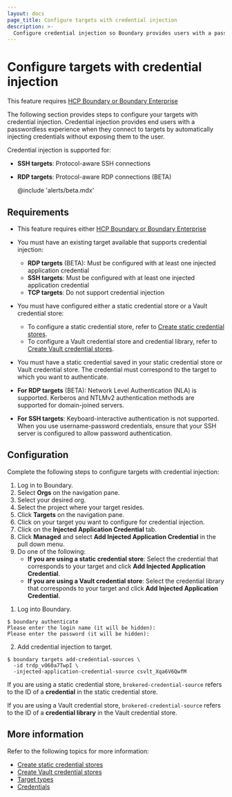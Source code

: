 ```yaml
---
layout: docs
page_title: Configure targets with credential injection
description: >-
  Configure credential injection so Boundary provides users with a passwordless experience when connecting to targets. Availabile exclusively for Enterprise users.
---
```


# Configure targets with credential injection

<EnterpriseAlert product="boundary">This feature requires <a href="https://www.hashicorp.com/products/boundary">HCP Boundary or Boundary Enterprise</a></EnterpriseAlert>

The following section provides steps to configure your targets with credential injection.
Credential injection provides end users with a passwordless experience when they connect to targets by automatically injecting credentials without exposing them to the user.

Credential injection is supported for:
- **SSH targets**: Protocol-aware SSH connections
- **RDP targets**: Protocol-aware RDP connections (BETA)

  @include 'alerts/beta.mdx'

## Requirements

- This feature requires either <a href="https://www.hashicorp.com/products/boundary">HCP Boundary or Boundary Enterprise</a>
- You must have an existing target available that supports credential injection:
  - **RDP targets** (BETA): Must be configured with at least one injected application credential
  - **SSH targets**: Must be configured with at least one injected application credential
  - **TCP targets**: Do not support credential injection
- You must have configured either a static credential store or a Vault credential store:

  - To configure a static credential store, refer to [Create static credential stores](/boundary/docs/credentials/static-cred-boundary).
  - To configure a Vault credential store and credential library, refer to [Create Vault credential stores](/boundary/docs/credentials/static-cred-vault).

- You must have a static credential saved in your static credential store or Vault credential store. The credential must correspond to the target to which you want to authenticate.

- **For RDP targets** (BETA): Network Level Authentication (NLA) is supported. Kerberos and NTLMv2 authentication methods are supported for domain-joined servers.
- **For SSH targets**: Keyboard-interactive authentication is not supported. When you use username-password credentials, ensure that your SSH server is configured to allow password authentication.

## Configuration

Complete the following steps to configure targets with credential injection:

<Tabs>
<Tab heading="UI" group="ui">

1. Log in to Boundary.
2. Select **Orgs** on the navigation pane.
3. Select your desired org.
4. Select the project where your target resides.
5. Click **Targets** on the navigation pane.
6. Click on your target you want to configure for credential injection.
7. Click on the **Injected Application Credential** tab.
8. Click **Managed** and select **Add Injected Application Credential** in the pull down menu.
9. Do one of the following:
   - **If you are using a static credential store**: Select the credential that corresponds to your target and click **Add Injected Application Credential**.
   - **If you are using a Vault credential store**: Select the credential library that corresponds to your target and click **Add Injected Application Credential**.

</Tab>
<Tab heading="CLI" group="cli">

1. Log into Boundary.

  ```shell-session
  $ boundary authenticate
  Please enter the login name (it will be hidden):
  Please enter the password (it will be hidden):
  ```

2. Add credential injection to target.

  ```shell-session
  $ boundary targets add-credential-sources \
    -id trdp_vO60a7TwpI \
    -injected-application-credential-source csvlt_Xqa6V6QwfM
  ```

<Tip>

  If you are using a static credential store, `brokered-credential-source` refers to the ID of a **credential** in the static credential store.

  If you are using a Vault credential store, `brokered-credential-source` refers to the ID of a **credential library** in the Vault credential store.

</Tip>

</Tab>
</Tabs>

## More information

Refer to the following topics for more information:

- [Create static credential stores](/boundary/docs/credentials/static-cred-boundary)
- [Create Vault credential stores](/boundary/docs/credentials/static-cred-vault)
- [Target types](/boundary/docs/domain-model/targets#target-types)
- [Credentials](/boundary/docs/domain-model/credentials)
